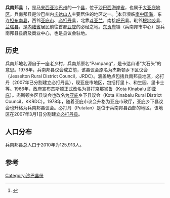 {{expand|time=2015-12-30T12:50:01+00:00}}
{{Infobox City
|official_name               = Penampang District <br> Daerah Penampang
|name                = 兵南邦县
|settlement_type={{MAS}}[[马来西亚县份|县份]]
|image_skyline               = Penampang Sabah TownView-03.jpg
| image_flag = 
| image_seal = Penampang District Council Emblem.PNG
|subdivision_type             = [[世界地理索引|國家]]
|subdivision_type1            = [[马来西亚州|州属]]
|subdivision_type2            = [[马来西亚省份|省份]]
|subdivision_type3            = [[大马地方政府|地方政府]]
|subdivision_name             = {{MYS}}
|subdivision_name1            = {{Sabah}} |subdivision_name2            = [[西海岸省|西海岸]]
|subdivision_name3            = 兵南邦县议会
|found_title                  = 开埠
|found_date                   = 1881年
|seat=东贡岸
|latd = 5
|latm = 55
|lats = 0
|latNS = N
|longd = 116
|longm = 7
|longs = 0
|longEW = E 
|elevation =
|leader_title = 县长
|leader_name = 卢威达·凯顺（Luvita Koisun）
| area_total_sq_mi  = 178.948
| area_total_km2 = 463.47
|area_total = 351
|population_total        = 121,934
|population_as_of        = 2010
|population_density_km2  = 260
|population_metro        = 628,725
|timezone = [[马来西亚标准时间|马来西亚标准时间]]
|utc_offset = +8
|image_map = MapMalaysiaKotaKinabalu.png
|mapsize = 300px
|website = [http://ww2.sabah.gov.my/md.ppg/enl/directory.html]
|postal_code = 88300
}}

'''兵南邦县'''（{{lang-ms|Penampang}}，是[[马来西亚|马来西亚]][[沙巴州|沙巴州]]的一个[[马来西亚县份|县]]，位于[[沙巴|沙巴]][[西海岸省|西海岸省]]，也属于[[大亚庇地区|大亚庇地区]]。兵南邦县是沙巴州内[[卡达山人|卡达山人]]主要居住的地区之一。<ref>{{cite web|url=http://ww2.sabah.gov.my/md.ppg/enl/index.html|title=Offical Website Penampang District Council|first=Alexander Gumisi &|last=Butod|website=ww2.sabah.gov.my|access-date=2018-02-23|archive-url=https://web.archive.org/web/20160318015515/http://ww2.sabah.gov.my/md.ppg/enl/index.html|archive-date=2016-03-18|dead-url=yes}}</ref>本县濒临[[南中国海|南中国海]]，东连[[担布南县|担布南县]]，西邻[[亚庇市|亚庇市]]、[[必打丹|必打丹]]县，北靠[[斗亚兰|斗亚兰]]，南接[[吧巴|吧巴]]县。毗邻[[根地咬|根地咬]]县、[[兰瑙县|兰瑙县]]，是[[内陆省|内陆省]]居民前往首都[[亚庇|亚庇]]的必经之地。[[东贡岸|东贡岸]]镇（兵南邦市中心）是兵南邦县县府及商业中心，也是县议会驻地。

== 历史 ==

兵南邦地名源自于一座老乡村，兵南邦原名“Pampang”，是卡达山语“大石头”的意思。1978年，兵南邦县议会成立前，该县议会原名为杰斯顿乡下区议会（Jesselton Rural District Council，JRDC）。涵盖地点包括兵南邦县地区，必打丹（2007年已分割建立必打丹县），现亚庇市地区，包括打里卜、和生园、里卡士等。1966年，政府宣布杰斯顿正式改名为哥打京那峇鲁（Kota Kinabalu 即[[亚庇|亚庇]]）。杰斯顿乡区县议会也改名为[[亚庇|亚庇]]乡下县议会（Kota Kinabalu Rural District Council，KKRDC）。1978年，随着亚庇市议会升格为亚庇市政厅，亚庇乡下县议会也升格为兵南邦县议会。必打丹（Putatan）是位于兵南邦县西部的地区，该地区在2007年3月1日分割建立[[必打丹县|必打丹县]]。

==人口分布==
兵南邦县总人口于2010年为125,913人。{{my10|2}}
{{MyPopuSabah|2010|6004|43742|9422|1429|13089|28636|652|2085|20854}}

==参考==
{{Portal box|马来西亚}}
{{reflist}}

{{马来西亚县份}}
[[Category:沙巴县份|Category:沙巴县份]]